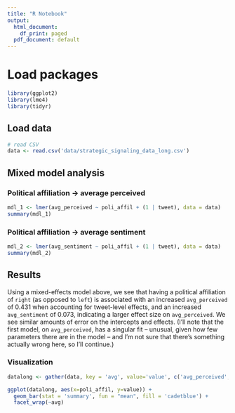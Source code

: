 ```yaml
---
title: "R Notebook"
output:
  html_document:
    df_print: paged
  pdf_document: default
---
```


# Load packages
```r
library(ggplot2)
library(lme4)
library(tidyr)
```

## Load data

```r
# read CSV
data <- read.csv('data/strategic_signaling_data_long.csv')
```

## Mixed model analysis

### Political affiliation -> average perceived

```r
mdl_1 <- lmer(avg_perceived ~ poli_affil + (1 | tweet), data = data)
summary(mdl_1)
```

### Political affiliation -> average sentiment

```r
mdl_2 <- lmer(avg_sentiment ~ poli_affil + (1 | tweet), data = data)
summary(mdl_2)
```

## Results

Using a mixed-effects model above, we see that having a political affiliation of `right` (as opposed to `left`) is associated with an increased `avg_perceived` of 0.431 when accounting for tweet-level effects, and an increased `avg_sentiment` of 0.073, indicating a larger effect size on `avg_perceived`. We see similar amounts of error on the intercepts and effects. (I'll note that the first model, on `avg_perceived`, has a singular fit -- unusual, given how few parameters there are in the model -- and I'm not sure that there's something actually wrong here, so I'll continue.)

### Visualization

```r
datalong <- gather(data, key = 'avg', value='value', c('avg_perceived', 'avg_sentiment'))

ggplot(datalong, aes(x=poli_affil, y=value)) + 
  geom_bar(stat = 'summary', fun = "mean", fill = 'cadetblue') + 
  facet_wrap(~avg)
```

